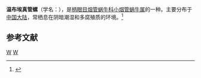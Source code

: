 {{Speciesbox
| taxon = Euphaedusa vanbuensis
| binomial_authority = (Bavay et Dautzenberg, 1905)
}}
'''温布埃真管螺'''（学名：''{{lang|la|Euphaedusa vanbuensis}}''），是[[柄眼目|柄眼目]][[烟管蜗牛科|烟管蜗牛科]][[小烟管蜗牛属|小烟管蜗牛属]]的一种。主要分布于[[中国大陆|中国大陆]]，常栖息在阴暗潮湿和多腐殖质的环境。<ref>{{cite web|url=http://shell.sinica.edu.tw/chinese/shellbase_detail.php?science_no=5959|title=国际贝库：温布埃真管螺|publisher=台湾贝类资料库|accessdate=2009-08-11|archive-date=2016-03-04|archive-url=https://web.archive.org/web/20160304101219/http://shell.sinica.edu.tw/chinese/shellbase_detail.php?science_no=5959|dead-url=no}}</ref>

== 参考文献 ==
{{reflist}}
{{taxonbar}}
[[Category:_1905年描述的动物|W]]
[[Category:小烟管蜗牛属|W]]